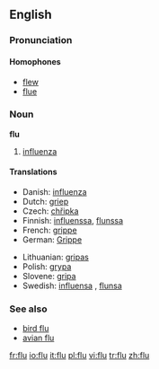 ==English==

===Pronunciation===
====Homophones====
*[[flew]]
*[[flue]]

===Noun===
'''flu'''

# [[influenza]]

====Translations====
{{top}}
*Danish: [[influenza]] {{c}}
*Dutch: [[griep]] {{f}}
*Czech: [[chřipka]] {{f}}
*Finnish: [[influenssa]], [[flunssa]]
*French: [[grippe]] {{f}}
*German: [[Grippe]] {{f}}
{{mid}}
*Lithuanian: [[gripas]] {{m}}
*Polish: [[grypa]] {{f}}
*Slovene: [[gripa]] {{f}}
*Swedish: [[influensa]] {{c}}, [[flunsa]] {{c}}
{{bottom}}

===See also===
*[[bird flu]]
*[[avian flu]]

[[fr:flu]]
[[io:flu]]
[[it:flu]]
[[pl:flu]]
[[vi:flu]]
[[tr:flu]]
[[zh:flu]]